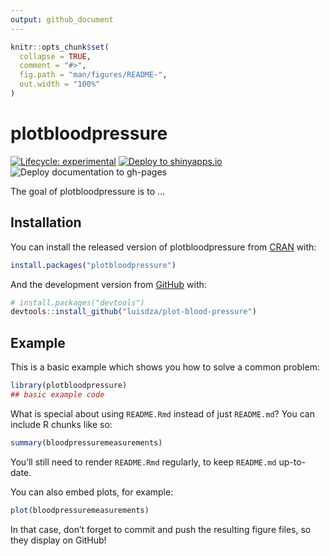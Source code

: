 ```yaml
---
output: github_document
---
```


<!-- README.md is generated from README.Rmd. Please edit that file -->

```r
knitr::opts_chunk$set(
  collapse = TRUE,
  comment = "#>",
  fig.path = "man/figures/README-",
  out.width = "100%"
)
```

# plotbloodpressure

<!-- badges: start -->
[![Lifecycle: experimental](https://img.shields.io/badge/lifecycle-experimental-orange.svg)](https://www.tidyverse.org/lifecycle/#experimental)
[![Deploy to shinyapps.io](https://github.com/luisdza/plot-blood-pressure/workflows/Deploy%20to%20shinyapps.io/badge.svg)](https://github.com/luisdza/plot-blood-pressure/actions)
![Deploy documentation to gh-pages](https://github.com/luisdza/plot-blood-pressure/workflows/Deploy%20documentation%20to%20gh-pages/badge.svg)
<!-- badges: end -->

The goal of plotbloodpressure is to ...

## Installation

You can install the released version of plotbloodpressure from [CRAN](https://CRAN.R-project.org) with:

``` r
install.packages("plotbloodpressure")
```

And the development version from [GitHub](https://github.com/) with:

``` r
# install.packages("devtools")
devtools::install_github("luisdza/plot-blood-pressure")
```

## Example

This is a basic example which shows you how to solve a common problem:

```r
library(plotbloodpressure)
## basic example code
```

What is special about using `README.Rmd` instead of just `README.md`? You can include R chunks like so:

```r
summary(bloodpressuremeasurements)
```

You'll still need to render `README.Rmd` regularly, to keep `README.md` up-to-date.

You can also embed plots, for example:

```r
plot(bloodpressuremeasurements)
```

In that case, don't forget to commit and push the resulting figure files, so they display on GitHub!
